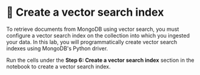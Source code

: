 # 👐 Create a vector search index

To retrieve documents from MongoDB using vector search, you must configure a vector search index on the collection into which you ingested your data. In this lab, you will programmatically create vector search indexes using MongoDB's Python driver.

Run the cells under the **Step 6: Create a vector search index** section in the notebook to create a vector search index.